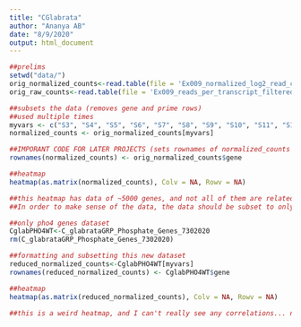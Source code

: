 ```yaml
---
title: "CGlabrata"
author: "Ananya AB"
date: "8/9/2020"
output: html_document
---
```


```r
##prelims
setwd("data/")  
orig_normalized_counts<-read.table(file = 'Ex009_normalized_log2_read_counts.tsv', sep = '\t', header = TRUE)
orig_raw_counts<-read.table(file = 'Ex009_reads_per_transcript_filtered_2018-12-02.txt', sep = '\t', header = TRUE)

##subsets the data (removes gene and prime rows)
##used multiple times
myvars <- c("S3", "S4", "S5", "S6", "S7", "S8", "S9", "S10", "S11", "S12", "S13", "S14", "S15", "S16", "S17", "S18", "S19", "S20", "S21", "S22", "S23", "S24", "S25", "S26", "S27", "S28", "S29", "S30", "S31", "S32", "S33", "S34", "S35", "S36", "S37")
normalized_counts <- orig_normalized_counts[myvars]

##IMPORANT CODE FOR LATER PROJECTS (sets rownames of normalized_counts as the values in the gene column of orig_normalized_counts)
rownames(normalized_counts) <- orig_normalized_counts$gene

##heatmap
heatmap(as.matrix(normalized_counts), Colv = NA, Rowv = NA)

##this heatmap has data of ~5000 genes, and not all of them are related to pho4. 
##In order to make sense of the data, the data should be subset to only show pho4-related genes

##only pho4 genes dataset
CglabPHO4WT<-C_glabrataGRP_Phosphate_Genes_7302020
rm(C_glabrataGRP_Phosphate_Genes_7302020)

##formatting and subsetting this new dataset
reduced_normalized_counts<-CglabPHO4WT[myvars]
rownames(reduced_normalized_counts) <- CglabPHO4WT$gene

##heatmap
heatmap(as.matrix(reduced_normalized_counts), Colv = NA, Rowv = NA)

##this is a weird heatmap, and I can't really see any correlations... need to ask about this
```

